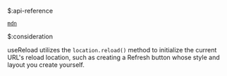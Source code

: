 $:api-reference

[`mdn`](https://developer.mozilla.org/en-US/docs/Web/API/Location/reload)


$:consideration

useReload utilizes the `location.reload()` method to initialize the current URL's reload location, such as creating a Refresh button whose style and layout you create yourself.